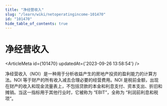 ```yaml
---
title: "净经营收入"
slug: "/learn/wiki/netoperatingincome-101470"
id: "101470"
hide_table_of_contents: true
---
```



# 净经营收入

<ArticleMeta id={101470} updatedAt={'2023-09-26 13:58:54'} />
<div className='border-solid border-b border-t-0 my-4 border-[var(--ifm-color-gray-300)]' />

净经营收入（NOI）是一种用于分析收益产生的房地产投资的盈利能力的计算方法。NOI 等于财产的所有收入减去合理必要的经营费用。NOI 是税前金额，出现在财产的收入和现金流量表上，不包括贷款的本金和利息支付、资本支出、折旧和摊销。当这一指标用于其他行业时，它被称为 “EBIT”，全称为 “利润前利息和税项”。
